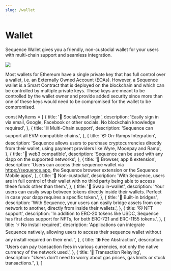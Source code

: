 ```yaml
---
slug: /wallet
---
```


# Wallet

Sequence Wallet gives you a friendly, non-custodial wallet for your users with multi-chain support and seamless integration.

<div class="text--center">
  <img src="/img/wallet-screen.png" />
</div>

Most wallets for Ethereum have a single private key that has full control over a wallet, i.e. an Externally Owned Account (EOAs).
However, a Sequence wallet is a Smart Contract that is deployed on the blockchain and which can be controlled by multiple private keys.
These keys are meant to be controlled by the wallet owner and provide added security since more than one of these keys would need to be
compromised for the wallet to be compromised.

const MyItems = [
  {
    title: '👤 Social/email login',
    description:
      'Easily sign in via email, Google, Facebook or other socials. No blockchain knowledge required',
  },
  {
    title: '⛓️ Multi-Chain support',
    description: 'Sequence can support all EVM compatible chains.',
  },
  {
    title: '💳 On-Ramps Integration',
    description:
      'Sequence allows users to purchase cryptocurrencies directly from their wallet, using payment providers like Wyre, Moonpay and Ramp',
  },
  {
    title: '🦄 web3 compatible',
    description: 'Sequence can be used with any dapp on the supported networks',
  },
  {
    title: '📱 Browser, app & extension',
    description:
      'Users can access their sequence wallet via https://sequence.app, the Sequence browser extension or the Sequence Mobile apps',
  },
  {
    title: '🔑 Non-custodial',
    description:
      'With Sequence, users are in full control of their wallet with no third party being able to access these funds other than them.',
  },
  {
    title: '🔁 Swap in-wallet',
    description:
      'Your users can easily swap between tokens directly inside their wallets. Perfect in case your dapp requires a specific token.',
  },
  {
    title: '🌉 Built-in bridges',
    description:
      'With Sequence, your users can easily bridge assets from one network to another, directly from inside their wallets.',
  },
  {
    title: '🐱 NFT support',
    description:
      'In addition to ERC-20 tokens like USDC, Sequence has first class support for NFTs, for both ERC-721 and ERC-1155 tokens.',
  },
  {
    title: '⚡ No install required',
    description:
      'Applications can integrate Sequence natively, allowing users to access their sequence wallet without any install required on their end. ',
  },
  {
    title: '⛽ Fee Abstraction',
    description:
      'Users can pay transaction fees in various currencies, not only the native currency of the network used.',
  },
  {
    title: '🤖 Transaction Relaying',
    description:
      "Users don't need to worry about gas prices, gas limits or stuck transactions.",
  },
]

<CardList items={MyItems} />
